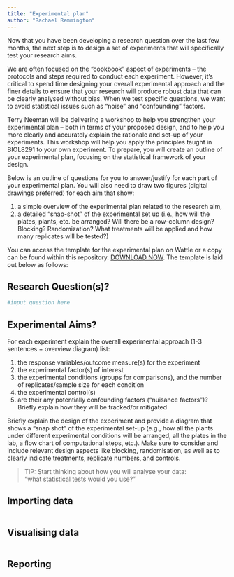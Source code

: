 ```yaml
---
title: "Experimental plan"
author: "Rachael Remmington"
---
```


Now that you have been developing a research question over the last few months, the next step is to design a set of experiments that will specifically test your research aims.

We are often focused on the “cookbook” aspect of experiments – the protocols and steps required to conduct each experiment. However, it’s critical to spend time designing your overall experimental approach and the finer details to ensure that your research will produce robust data that can be clearly analysed without bias. When we test specific questions, we want to avoid statistical issues such as “noise” and "confounding" factors.

Terry Neeman will be delivering a workshop to help you strengthen your experimental plan – both in terms of your proposed design, and to help you more clearly and accurately explain the rationale and set-up of your experiments. This workshop will help you apply the principles taught in BIOL8291 to your own experiment. To prepare, you will create an outline of your experimental plan, focusing on the statistical framework of your design.

Below is an outline of questions for you to answer/justify for each part of your experimental plan. You will also need to draw two figures (digital drawings preferred) for each aim that show:

1) a simple overview of the experimental plan related to the research aim,
2) a detailed “snap-shot” of the experimental set up (i.e., how will the plates, plants, etc. be arranged? Will there be a row-column design? Blocking? Randomization? What treatments will be applied and how many replicates will be tested?)

You can access the template for the experimental plan on Wattle or a copy can be found within this repository. [DOWNLOAD NOW]("3. Statistical Methods in Biology - Chapter 3.pdf"). The template is laid out below as follows:

## Research Question(s)?

```r
#input question here
```

## Experimental Aims?

For each experiment explain the overall experimental approach (1-3 sentences + overview diagram) list:

1) the response variables/outcome measure(s) for the experiment
2) the experimental factor(s) of interest
3) the experimental conditions (groups for comparisons), and the number of replicates/sample size for each condition
4) the experimental control(s)
5) are their any potentially confounding factors (“nuisance factors”)? Briefly explain how they will be tracked/or mitigated

Briefly explain the design of the experiment and provide a diagram that shows a “snap shot” of the experimental set-up (e.g., how all the plants under different experimental conditions will be arranged, all the plates in the lab, a flow chart of computational steps, etc.). Make sure to consider and include relevant design aspects like blocking, randomisation, as well as to clearly indicate treatments, replicate numbers, and controls.

> TIP: Start thinking about how you will analyse your data:  
                "what statistical tests would you use?"
                
                
                
## Importing data


```r



```



## Visualising data

```r

```



## Reporting

```r

```

